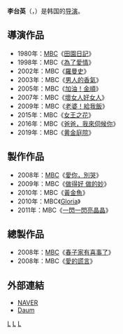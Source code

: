 {{藝人
| 姓名     = 李台英
| 類型     = 導演
| 圖片     = 
| 圖片尺寸 = 
| 圖片簡介 = 
| 原名     = 
| 外文名   = 이대영
| 外文     = ko
| 羅馬拼音 = Lee Dae Young
| 英文名   = 
| 綽號     = 
| 其他藝名 = 
| 國籍     = {{ROK}}
| 民族     = 
| 籍貫     = 
| 出生日期 = {{Birth date and age|1960|4|13}}
| 出生地點 = 
| 職業     = [[導演|導演]]
| 語言     = [[韓語|韓語]]
| 教育程度 = 
| 出身地   = 
| 出道作   = 
| 出道日期 = 1980年
| 代表作   = 
| 活躍年代 = 
| 經紀公司 = [[文化廣播_(韓國)|MBC]]
}}

'''李台英'''（{{lang-ko|'''이대영'''}}，{{bd|1960年|4月13日}}）是韩国的[[导演|导演]]。

== 導演作品 ==
*1980年：[[文化廣播_(韓國)|MBC]]《[[田園日記|田園日記]]》
*1998年：MBC《[[為了愛情|為了愛情]]》
*2002年：MBC《[[羅曼史_(電視劇)|羅曼史]]》
*2003年：MBC《[[男人的香氣|男人的香氣]]》
*2005年：MBC《[[加油！金順|加油！金順]]》
*2007年：MBC《[[壞女人好女人|壞女人好女人]]》
*2009年：MBC《[[老婆！給我飯|老婆！給我飯]]》
*2015年：MBC《[[女王之花|女王之花]]》
*2016年：MBC《[[爸爸，我來伺候你|爸爸，我來伺候你]]》
*2019年：MBC《[[黄金庭院|黄金庭院]]》

== 製作作品 ==
*2008年：[[文化廣播_(韓國)|MBC]]《[[愛你，別哭|愛你，別哭]]》
*2009年：MBC《[[做得好_做的妙|做得好 做的妙]]》
*2010年：MBC《[[黃金魚|黃金魚]]》
*2010年：MBC《[[Gloria|Gloria]]》
*2011年：MBC《[[一閃一閃亮晶晶_(韓國電視劇)|一閃一閃亮晶晶]]》
== 總製作品 ==
*2008年：[[文化廣播_(韓國)|MBC]]《[[春子家有喜事了|春子家有喜事了]]》
*2008年：MBC《[[愛的謊言|愛的謊言]]》
== 外部連結 ==
*[http://people.search.naver.com/search.naver?where=nexearch&query=%EC%9D%B4%EB%8C%80%EC%98%81&sm=tab_etc&ie=utf8&key=PeopleService&os=166835 NAVER] {{Wayback|url=http://people.search.naver.com/search.naver?where=nexearch&query=%EC%9D%B4%EB%8C%80%EC%98%81&sm=tab_etc&ie=utf8&key=PeopleService&os=166835 |date=20160205132401 }}{{ko}}
*[http://movie.daum.net/movieperson/Summary.do?personId=14686&t__nil_upper_mini=personname Daum] {{Wayback|url=http://movie.daum.net/movieperson/Summary.do?personId=14686&t__nil_upper_mini=personname |date=20160305203143 }}{{ko}}

[[Category:韓國導演|L]]
[[Category:韓國電視劇導演|L]]
[[Category:李姓|L]]